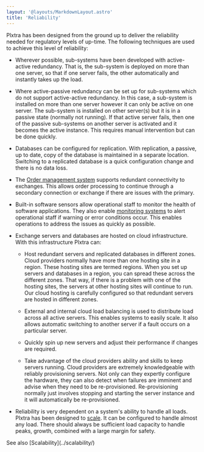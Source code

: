 ```yaml
---
layout: '@layouts/MarkdownLayout.astro'
title: 'Reliability'
---
```



Plxtra has been designed from the ground up to deliver the reliability needed for regulatory levels of up-time. The following techniques are used to achieve this level of reliability:

* Wherever possible, sub-systems have been developed with active-active redundancy.  That is, the sub-system is deployed on more than one server, so that if one server fails, the other automatically and instantly takes up the load.

* Where active-passive redundancy can be set up for sub-systems which do not support active-active redundancy. In this case, a sub-system is installed on more than one server however it can only be active on one server. The sub-system is installed on other server(s) but it is in a passive state (normally not running).  If that active server fails, then one of the passive sub-systems on another server is activated and it becomes the active instance. This requires manual intervention but can be done quickly.

* Databases can be configured for replication.  With replication, a passive, up to date, copy of the database is maintained in a separate location.  Switching to a replicated database is a quick configuration change and there is no data loss.

* The [Order management system](/architecture/components/order-management-system/) supports redundant connectivity to exchanges. This allows order processing to continue through a secondary connection or exchange if there are issues with the primary.

* Built-in software sensors allow operational staff to monitor the health of software applications. They also enable [monitoring systems](../monitoring) to alert operational staff if warning or error conditions occur.  This enables operations to address the issues as quickly as possible.

* Exchange servers and databases are hosted on cloud infrastructure. With this infrastructure Plxtra can:

    * Host redundant servers and replicated databases in different zones. Cloud providers normally have more than one hosting site in a region. These hosting sites are termed regions. When you set up servers and databases in a region, you can spread these across the different zones. That way, if there is a problem with one of the hosting sites, the servers at other hosting sites will continue to run. Our cloud hosting is carefully configured so that redundant servers are hosted in different zones.

    * External and internal cloud load balancing is used to distribute load across all active servers. This enables systems to easily scale.  It also allows automatic switching to another server if a fault occurs on a particular server.

    * Quickly spin up new servers and adjust their performance if changes are required.

    * Take advantage of the cloud providers ability and skills to keep servers running. Cloud providers are extremely knowledgeable with reliably provisioning servers. Not only can they expertly configure the hardware, they can also detect when failures are imminent and advise when they need to be re-provisioned. Re-provisioning normally just involves stopping and starting the server instance and it will automatically be re-provisioned.

* Reliability is very dependent on a system's ability to handle all loads. Plxtra has been designed to [scale](../scalability). It can be configured to handle almost any load. There should always be sufficient load capacity to handle peaks, growth, combined with a large margin for safety.

<AltMainBackground>
See also [Scalability](../scalability/)
</AltMainBackground>
